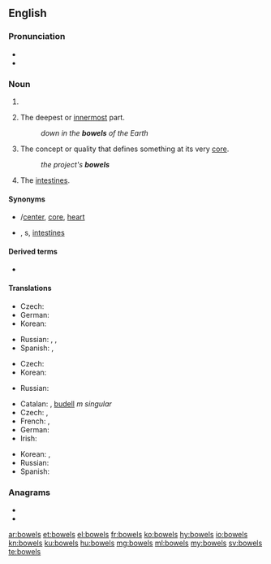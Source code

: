 ==English==

===Pronunciation===
* {{audio|en-us-bowels.ogg|Audio (US)|lang=en}}
* {{rhymes|aʊəlz|lang=en}}

===Noun===
{{head|en|noun plural form}}

# {{plural of|bowel|lang=en}}
# {{label|en|plural only}} The deepest or [[innermost]] part.
#: ''down in the '''bowels''' of the Earth''
# {{label|en|plural only}} The concept or quality that defines something at its very [[core]].
#: ''the project's '''bowels'''''
# {{label|en|plural only}} The [[intestines]].

====Synonyms====
* {{sense|deepest or innermost part}} {{l|en|centre}}/[[center]], [[core]], [[heart]]
* {{sense|intestines}} {{l|en|entrails}}, {{l|en|gut}}s, [[intestine]]s

====Derived terms====
* {{l|en|move one's bowels}}

====Translations====
{{trans-top|deepest or innermost part}}
* Czech: {{t+|cs|nitro|f}}
* German: {{t+|de|Tiefen|f}}
* Korean: {{t+|ko|알맹이}}
{{trans-mid}}
* Russian: {{t+|ru|нутро́|n}}, {{t+|ru|вну́тренности|f-p}}, {{t+|ru|не́дра|n-p}} {{qualifier|of the earth}}
* Spanish: {{t+|es|profundidades|f-p}}, {{t+|es|entrañas|p}}
{{trans-bottom}}

{{trans-top|concept or quality that defines something at its very core}}
* Czech: {{t+|cs|jádro|n}}
* Korean: {{t+|ko|알맹이}}
{{trans-mid}}
* Russian: {{t+|ru|ядро́|n}}
{{trans-bottom}}

{{trans-top|intestines}}
* Catalan: {{t+|ca|intestins|m-p}}, [[budell]] ''m singular''
* Czech: {{t+|cs|střevo|n}}, {{t|cs|střeva|n-p}}
* French: {{t+|fr|entrailles|f-p}}, {{t+|fr|boyaux|m-p}}
* German: {{t+|de|Gedärme|f}}
* Irish: {{t|ga|inní|m-p}}
{{trans-mid}}
* Korean: {{t+|ko|배알}}, {{t+|ko|창자}}
* Russian: {{t+|ru|кишка|f-p|alt=кишки́}}
* Spanish: {{t+|es|intestinos|m}}
{{trans-bottom}}

===Anagrams===
* {{l|en|blowse}}
* {{l|en|elbows}}

[[ar:bowels]]
[[et:bowels]]
[[el:bowels]]
[[fr:bowels]]
[[ko:bowels]]
[[hy:bowels]]
[[io:bowels]]
[[kn:bowels]]
[[ku:bowels]]
[[hu:bowels]]
[[mg:bowels]]
[[ml:bowels]]
[[my:bowels]]
[[sv:bowels]]
[[te:bowels]]